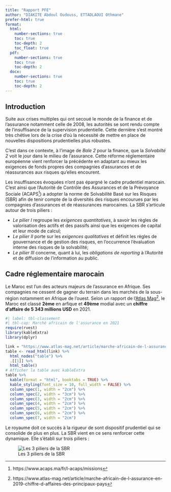 ```yaml
---
title: "Rapport PFE"
author: "DIAKITE Abdoul Oudouss, ETTADLAOUI Othmane"
prefer-html: true
format:
  html:
    number-sections: true
    toc: true
    toc-depth: 2
    toc_float: true
  pdf:
    number-sections: true
    toc: true
    toc-depth: 2
  docx:
    number-sections: true
    toc: true
    toc-depth: 2
---
```


## Introduction


Suite aux crises multiples qui ont secoué le monde de la finance et de l'assurance notamment celle de 2008, les autorités se sont rendu compte de l'insuffisance de la supervision prudentielle. Cette dernière s'est montré très chétive lors de la crise d'où la nécessité de mettre en place de nouvelles dispositions prudentielles plus robustes.

C'est dans ce contexte, à l'image de _Bale 2_ pour la finance, que la _Solvabilté 2_ voit le jour dans le milieu de l'assurance. Cette réforme réglementaire  européenne vient renforcer la précédente en adaptant au mieux les exigences de fonds propres des compagnies d'assurances et de réassurances aux risques qu'elles encourent.

Les insuffisances évoquées n'ont pas épargné le cadre prudentiel marocain. C'est ainsi que l'Autorité de Contrôle des Assurances et de la Prévoyance Sociale (ACAPS^[https://www.acaps.ma/fr/l-acaps/missions]) a adopter la norme de Solvabilité Basé sur les Risques (SBR) afin de tenir compte de la diversités des risques encourues par les compagnies d'assurances et de réassurances marocaines. La SBR s'articule autour de trois piliers :

- *Le pilier I* regroupe les *exigences quantitatives*, à savoir les règles de valorisation des actifs et des passifs ainsi que les exigences de capital et leur mode de calcul;
- *Le pilier II* porte sur les *exigences qualitatives* et définit les règles de gouvernance et de gestion des risques, en l'occurrence l'évaluation interne des risques de la solvabilité;
- *Le pilier III* concerne, quant à lui, les *obligations de reporting* à l'Autorité et de diffusion de l'information au public.

## Cadre réglementaire marocain

Le Maroc est l'un des acteurs majeurs de l'assurance en Afrique. Ses compagnies ne cessent de gagner du terrain dans les marchés de la sous-région notamment en Afrique de l'ouest. Selon un rapport de l'[Atlas Mag](https://www.atlas-mag.net/article/marche-africain-de-l-assurance-en-2019-chiffre-d-affaires-des-principaux-pays)^[https://www.atlas-mag.net/article/marche-africain-de-l-assurance-en-2019-chiffre-d-affaires-des-principaux-pays], le Maroc est classé **2ème** en arfique et **49ème** modial avec un **chiffre d'affaire de 5 343 millions USD** en 2021.

```r
#| label: tbl-classement
#| tbl-cap: Marché africain de l'assurance en 2021
require(rvest)
library(kableExtra)
library(dplyr)

link = "https://www.atlas-mag.net/article/marche-africain-de-l-assurance-en-2019-chiffre-d-affaires-des-principaux-pays"
table <- read_html(link) %>%
  html_nodes("table") %>%
  .[[1]] %>%
  html_table()
# Afficher la table avec kableExtra
table %>%
  kable(format = "html", booktabs = TRUE) %>%
  kable_styling(font_size = 10, full_width = FALSE) %>%
  column_spec(1, width = "2cm") %>%
  column_spec(2, width = "3cm") %>%
  column_spec(3, width = "2cm") %>%
  column_spec(4, width = "2cm") %>%
  column_spec(5, width = "2cm") %>%
  column_spec(6, width = "2cm") %>%
  column_spec(7, width = "2cm")
```

Le royaume doit ce succès à la rigueur de sont dispositif prudentiel qui se consolide de plus en plus. La SBR vient en ce sens renforcer cette dynamique. Elle s'établi sur trois piliers :

![Les 3 piliers de la SBR](Rapport PFE_files/piliers.png){#fig-piliers}



